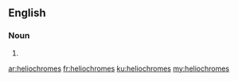 ==English==

===Noun===
{{head|en|plural}}

# {{plural of|heliochrome|lang=en|nocat=1}}

[[ar:heliochromes]]
[[fr:heliochromes]]
[[ku:heliochromes]]
[[my:heliochromes]]